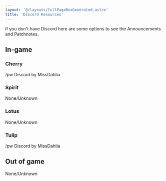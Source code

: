 ```yaml
---
layout: '@/layouts/fullPageBoxGenerated.astro'
title: 'Discord Resources'
---
```


if you don't have Discord here are some options to see the Announcements and Patchnotes.

## In-game
### Cherry
/pw Discord by MissDahlia

### Spirit
None/Unknown

### Lotus
None/Unknown

### Tulip
/pw Discord by MissDahlia

## Out of game
None/Unknown
